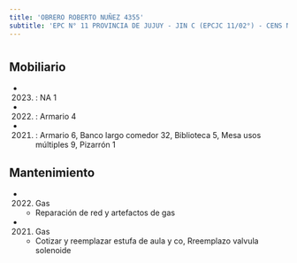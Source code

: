 ```yaml
---
title: 'OBRERO ROBERTO NUÑEZ 4355'
subtitle: 'EPC N° 11 PROVINCIA DE JUJUY - JIN C (EPCJC 11/02°) - CENS N° 29'
---
```


#


## Mobiliario

*  (2023) : NA 1 

*  (2022) : Armario 4 

*  (2021) : Armario 6, Banco largo comedor 32, Biblioteca 5, Mesa usos múltiples 9, Pizarrón 1 





## Mantenimiento

*  (2022) Gas 
    + Reparación de red y artefactos de gas

*  (2021) Gas 
    + Cotizar y reemplazar estufa de aula y co, Rreemplazo valvula solenoide



